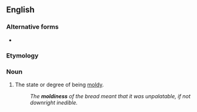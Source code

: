 ==English==

===Alternative forms===
* {{l|en|mouldiness}}

===Etymology===
{{suffix|moldy|ness|lang=en}}

===Noun===
{{en-noun|-}}

# The state or degree of being [[moldy]].
#: ''The '''moldiness''' of the bread meant that it was unpalatable, if not downright inedible.''